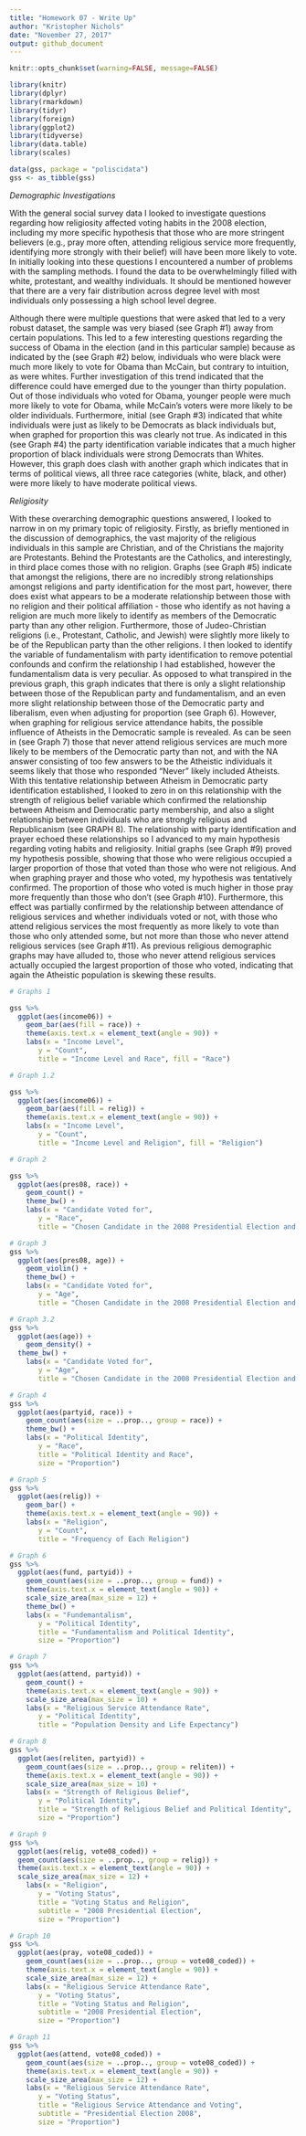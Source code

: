 ```yaml
---
title: "Homework 07 - Write Up"
author: "Kristopher Nichols"
date: "November 27, 2017"
output: github_document
---
```

```r
knitr::opts_chunk$set(warning=FALSE, message=FALSE)
```

```r
library(knitr)
library(dplyr)
library(rmarkdown)
library(tidyr)
library(foreign)
library(ggplot2)
library(tidyverse)
library(data.table)
library(scales)
```

```r
data(gss, package = "poliscidata")
gss <- as_tibble(gss)
```


*Demographic Investigations*

With the general social survey data I looked to investigate questions regarding how religiosity affected voting habits in the 2008 election, including my more specific hypothesis that those who are more stringent believers (e.g., pray more often, attending religious service more frequently, identifying more strongly with their belief) will have been more likely to vote. In initially looking into these questions I encountered a number of problems with the sampling methods. I found the data to be overwhelmingly filled with white, protestant, and wealthy individuals. It should be mentioned however that there are a very fair distribution across degree level with most individuals only possessing a high school level degree.

Although there were multiple questions that were asked that led to a very robust dataset, the sample was very biased (see Graph #1) away from certain populations. This led to a few interesting questions regarding the success of Obama in the election (and in this particular sample) because as indicated by the (see Graph #2) below, individuals who were black were much more likely to vote for Obama than McCain, but contrary to intuition, as were whites. Further investigation of this trend indicated that the difference could have emerged due to the younger than thirty population. Out of those individuals who voted for Obama, younger people were much more likely to vote for Obama, while McCain's voters were more likely to be older individuals. Furthermore, initial (see Graph #3) indicated that white individuals were just as likely to be Democrats as black individuals but, when graphed for proportion this was clearly not true. As indicated in this (see Graph #4) the party identification variable indicates that a much higher proportion of black individuals were strong Democrats than Whites. However, this graph does clash with another graph which indicates that in terms of political views, all three race categories (white, black, and other) were more likely to have moderate political views. 

*Religiosity*

With these overarching demographic questions answered, I looked to narrow in on my primary topic of religiosity. Firstly, as briefly mentioned in the discussion of demographics, the vast majority of the religious individuals in this sample are Christian, and of the Christians the majority are Protestants. Behind the Protestants are the Catholics, and interestingly, in third place comes those with no religion. Graphs (see Graph #5) indicate that amongst the religions, there are no incredibly strong relationships amongst religions and party identification for the most part, however, there does exist what appears to be a moderate relationship between those with no religion and their political affiliation - those who identify as not having a religion are much more likely to identify as members of the Democratic party than any other religion. Furthermore, those of Judeo-Christian religions (i.e., Protestant, Catholic, and Jewish) were slightly more likely to be of the Republican party than the other religions. I then looked to identify the variable of fundamentalism with party identification to remove potential confounds and confirm the relationship I had established, however the fundamentalism data is very peculiar. As opposed to what transpired in the previous graph, this graph indicates that there is only a slight relationship between those of the Republican party and fundamentalism, and an even more slight relationship between those of the Democratic party and liberalism, even when adjusting for proportion (see Graph 6). However, when graphing for religious service attendance habits, the possible influence of Atheists in the Democratic sample is revealed. As can be seen in (see Graph 7) those that never attend religious services are much more likely to be members of the Democratic party than not, and with the NA answer consisting of too few answers to be the Atheistic individuals it seems likely that those who responded "Never" likely included Atheists. With this tentative relationship between Atheism in Democratic party identification established, I looked to zero in on this relationship with the strength of religious belief variable which confirmed the relationship between Atheism and Democratic party membership, and also a slight relationship between individuals who are strongly religious and Republicanism (see GRAPH 8). The relationship with party identification and prayer echoed these relationships so I advanced to my main hypothesis regarding voting habits and religiosity. Initial graphs (see Graph #9) proved my hypothesis possible, showing that those who were religious occupied a larger proportion of those that voted than those who were not religious. And when graphing prayer and those who voted, my hypothesis was tentatively confirmed. The proportion of those who voted is much higher in those pray more frequently than those who don't (see Graph #10). Furthermore, this effect was partially confirmed by the relationship between attendance of religious services and whether individuals voted or not, with those who attend religious services the most frequently as more likely to vote than those who only attended some, but not more than those who never attend religious services (see Graph #11). As previous religious demographic graphs may have alluded to, those who never attend religious services actually occupied the largest proportion of those who voted, indicating that again the Atheistic population is skewing these results.

``` r
# Graphs 1

gss %>%
  ggplot(aes(income06)) +
    geom_bar(aes(fill = race)) +
    theme(axis.text.x = element_text(angle = 90)) +
    labs(x = "Income Level",
       y = "Count",
       title = "Income Level and Race", fill = "Race")

# Graph 1.2

gss %>%
  ggplot(aes(income06)) +
    geom_bar(aes(fill = relig)) +
    theme(axis.text.x = element_text(angle = 90)) +
    labs(x = "Income Level",
       y = "Count",
       title = "Income Level and Religion", fill = "Religion")

# Graph 2

gss %>%
  ggplot(aes(pres08, race)) +
    geom_count() +
    theme_bw() +
    labs(x = "Candidate Voted for",
       y = "Race",
       title = "Chosen Candidate in the 2008 Presidential Election and Race")

# Graph 3
gss %>%
  ggplot(aes(pres08, age)) +
    geom_violin() +
    theme_bw() +
    labs(x = "Candidate Voted for",
       y = "Age",
       title = "Chosen Candidate in the 2008 Presidential Election and Age")

# Graph 3.2
gss %>%
  ggplot(aes(age)) +
    geom_density() +
  theme_bw() +
    labs(x = "Candidate Voted for",
       y = "Age",
       title = "Chosen Candidate in the 2008 Presidential Election and Age")

# Graph 4
gss %>%
  ggplot(aes(partyid, race)) +
    geom_count(aes(size = ..prop.., group = race)) +
    theme_bw() +
    labs(x = "Political Identity",
       y = "Race",
       title = "Political Identity and Race",
       size = "Proportion")

# Graph 5
gss %>%
  ggplot(aes(relig)) +
    geom_bar() +
    theme(axis.text.x = element_text(angle = 90)) +
    labs(x = "Religion",
       y = "Count",
       title = "Frequency of Each Religion")

# Graph 6
gss %>%
  ggplot(aes(fund, partyid)) +
    geom_count(aes(size = ..prop.., group = fund)) +
    theme(axis.text.x = element_text(angle = 90)) +
    scale_size_area(max_size = 12) +
    theme_bw() +
    labs(x = "Fundemantalism",
       y = "Political Identity",
       title = "Fundamentalism and Political Identity",
       size = "Proportion")

# Graph 7
gss %>%
  ggplot(aes(attend, partyid)) +
    geom_count() +
    theme(axis.text.x = element_text(angle = 90)) +
    scale_size_area(max_size = 10) +
    labs(x = "Religious Service Attendance Rate",
       y = "Political Identity",
       title = "Population Density and Life Expectancy")

# Graph 8
gss %>%
  ggplot(aes(reliten, partyid)) +
    geom_count(aes(size = ..prop.., group = reliten)) +
    theme(axis.text.x = element_text(angle = 90)) +
    scale_size_area(max_size = 10) +
    labs(x = "Strength of Religious Belief",
       y = "Political Identity",
       title = "Strength of Religious Belief and Political Identity",
       size = "Proportion")

# Graph 9
gss %>%
  ggplot(aes(relig, vote08_coded)) +
  geom_count(aes(size = ..prop.., group = relig)) +
  theme(axis.text.x = element_text(angle = 90)) +
  scale_size_area(max_size = 12) +
    labs(x = "Religion",
       y = "Voting Status",
       title = "Voting Status and Religion",
       subtitle = "2008 Presidential Election",
       size = "Proportion")

# Graph 10
gss %>%
  ggplot(aes(pray, vote08_coded)) +
    geom_count(aes(size = ..prop.., group = vote08_coded)) +
    theme(axis.text.x = element_text(angle = 90)) +
    scale_size_area(max_size = 12) +
    labs(x = "Religious Service Attendance Rate",
       y = "Voting Status",
       title = "Voting Status and Religion",
       subtitle = "2008 Presidential Election",
       size = "Proportion")

# Graph 11
gss %>%
  ggplot(aes(attend, vote08_coded)) +
    geom_count(aes(size = ..prop.., group = vote08_coded)) +
    theme(axis.text.x = element_text(angle = 90)) +
    scale_size_area(max_size = 12) +
    labs(x = "Religious Service Attendance Rate",
       y = "Voting Status",
       title = "Religious Service Attendance and Voting",
       subtitle = "Presidential Election 2008",
       size = "Proportion")
```
